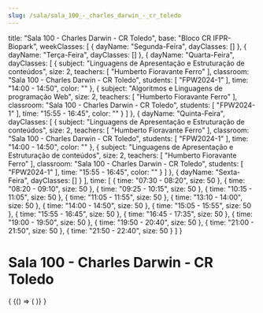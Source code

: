 ```yaml
---
slug: /sala/sala_100_-_charles_darwin_-_cr_toledo
---
```

  title: "Sala 100 - Charles Darwin - CR Toledo",
  base: "Bloco CR IFPR-Biopark",
  weekClasses: [
    {
      dayName: "Segunda-Feira",
      dayClasses: []
    },
    {
      dayName: "Terça-Feira",
      dayClasses: []
    },
    {
      dayName: "Quarta-Feira",
      dayClasses: [
        {
          subject: "Linguagens de Apresentação e Estruturação de conteúdos",
          size: 2,
          teachers: [
            "Humberto Fioravante Ferro"
          ],
          classroom: "Sala 100 - Charles Darwin - CR Toledo",
          students: [
            "FPW2024-1"
          ],
          time: "14:00 - 14:50",
          color: ""
        },
        {
          subject: "Algoritmos e Linguagens de programação Web",
          size: 2,
          teachers: [
            "Humberto Fioravante Ferro"
          ],
          classroom: "Sala 100 - Charles Darwin - CR Toledo",
          students: [
            "FPW2024-1"
          ],
          time: "15:55 - 16:45",
          color: ""
        }
      ]
    },
    {
      dayName: "Quinta-Feira",
      dayClasses: [
        {
          subject: "Linguagens de Apresentação e Estruturação de conteúdos",
          size: 2,
          teachers: [
            "Humberto Fioravante Ferro"
          ],
          classroom: "Sala 100 - Charles Darwin - CR Toledo",
          students: [
            "FPW2024-1"
          ],
          time: "14:00 - 14:50",
          color: ""
        },
        {
          subject: "Linguagens de Apresentação e Estruturação de conteúdos",
          size: 2,
          teachers: [
            "Humberto Fioravante Ferro"
          ],
          classroom: "Sala 100 - Charles Darwin - CR Toledo",
          students: [
            "FPW2024-1"
          ],
          time: "15:55 - 16:45",
          color: ""
        }
      ]
    },
    {
      dayName: "Sexta-Feira",
      dayClasses: []
    }
  ],
  time: [
    {
      time: "07:30 - 08:20",
      size: 50
    },
    {
      time: "08:20 - 09:10",
      size: 50
    },
    {
      time: "09:25 - 10:15",
      size: 50
    },
    {
      time: "10:15 - 11:05",
      size: 50
    },
    {
      time: "11:05 - 11:55",
      size: 50
    },
    {
      time: "13:10 - 14:00",
      size: 50
    },
    {
      time: "14:00 - 14:50",
      size: 50
    },
    {
      time: "15:05 - 15:55",
      size: 50
    },
    {
      time: "15:55 - 16:45",
      size: 50
    },
    {
      time: "16:45 - 17:35",
      size: 50
    },
    {
      time: "19:00 - 19:50",
      size: 50
    },
    {
      time: "19:50 - 20:40",
      size: 50
    },
    {
      time: "21:00 - 21:50",
      size: 50
    },
    {
      time: "21:50 - 22:40",
      size: 50
    }
  ]
}

# Sala 100 - Charles Darwin - CR Toledo

<div>
  {
    <BrowserOnly>
      {() => (
        <Grid
          title={data.title}
          weekClasses={data.weekClasses}
          time={data.time}
        />
      )}
    </BrowserOnly>
  }
</div>
